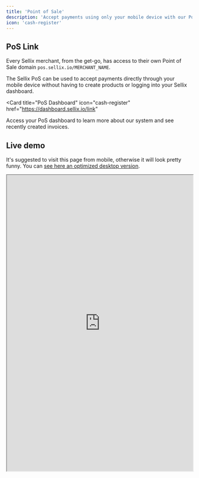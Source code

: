 ```yaml
---
title: 'Point of Sale'
description: 'Accept payments using only your mobile device with our PoS system'
icon: 'cash-register'
---
```


## PoS Link

Every Sellix merchant, from the get-go, has access to their own Point of Sale domain `pos.sellix.io/MERCHANT_NAME`.

The Sellix PoS can be used to accept payments directly through your mobile device without having to create products or logging into your Sellix dashboard.

<Card
  title="PoS Dashboard"
  icon="cash-register"
  href="https://dashboard.sellix.io/link"
>
  Access your PoS dashboard to learn more about our system and see recently created invoices.
</Card>

## Live demo

It's suggested to visit this page from mobile, otherwise it will look pretty funny. You can [see here an optimized desktop version](https://pos.sellix.io/daniele).

<iframe width="100%" height="800px" src="https://pos.sellix.io/daniele"> </iframe>

